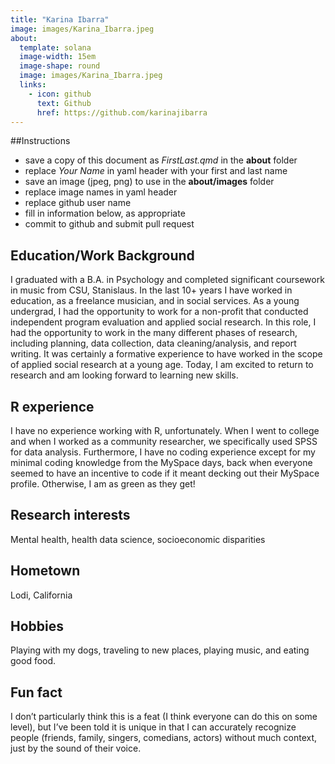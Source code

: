 ```yaml
---
title: "Karina Ibarra"
image: images/Karina_Ibarra.jpeg
about:
  template: solana
  image-width: 15em
  image-shape: round
  image: images/Karina_Ibarra.jpeg
  links:
    - icon: github
      text: Github
      href: https://github.com/karinajibarra
---
```


##Instructions

  - save a copy of this document as *FirstLast.qmd* in the **about** folder
  - replace *Your Name* in yaml header with your first and last name
  - save an image (jpeg, png) to use in the **about/images** folder
  - replace image names in yaml header
  - replace github user name
  - fill in information below, as appropriate
  - commit to github and submit pull request

## Education/Work Background
I graduated with a B.A. in Psychology and completed significant coursework in music from CSU, Stanislaus. In the last 10+ years I have worked in education, as a freelance musician, and in social services. As a young undergrad, I had the opportunity to work for a non-profit that conducted independent program evaluation and applied social research. In this role, I had the opportunity to work in the many different phases of research, including planning, data collection, data cleaning/analysis, and report writing. It was certainly a formative experience to have worked in the scope of applied social research at a young age. Today, I am excited to return to research and am looking forward to learning new skills. 

## R experience
I have no experience working with R, unfortunately. When I went to college and when I worked as a community researcher, we specifically used SPSS for data analysis. Furthermore, I have no coding experience except for my minimal coding knowledge from the MySpace days, back when everyone seemed to have an incentive to code if it meant decking out their MySpace profile. Otherwise, I am as green as they get!

## Research interests
Mental health, health data science, socioeconomic disparities

## Hometown
Lodi, California 

## Hobbies
Playing with my dogs, traveling to new places, playing music, and eating good food. 

## Fun fact
I don’t particularly think this is a feat (I think everyone can do this on some level), but I’ve been told it is unique in that I can accurately recognize people (friends, family, singers, comedians, actors) without much context, just by the sound of their voice. 
